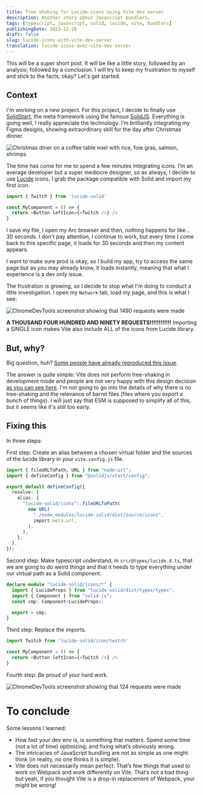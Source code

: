 ```yaml
---
title: Tree shaking for Lucide-icons using Vite dev server
description: Another story about Javascript bundlers…
tags: [typescript, javascript, solid, lucide, vite, bundlers]
publishingDate: 2023-12-26
draft: false
slug: lucide-icons-with-vite-dev-server
translation: lucide-icons-avec-vite-dev-server
---
```




This will be a super short post. It will be like a little story, followed by an analysis, followed by a conclusion. I will try to keep my frustration to myself and stick to the facts, okay? Let's get started.

## Context

I'm working on a new project. For this project, I decide to finally use [SolidStart](https://start.solidjs.com/getting-started/what-is-solidstart), the meta framework using the famous [SolidJS](https://www.solidjs.com/). Everything is going well, I really appreciate the technology. I’m brilliantly integrating my Figma designs, showing extraordinary skill for the day after Christmas dinner.

<Image
  src={meal}
  alt="Christmas diner on a coffee table noel with rice, foie gras, salmon, shrimps"
/>

The time has come for me to spend a few minutes integrating icons. I’m an average developer but a super mediocre designer, so as always, I decide to use [Lucide](https://lucide.dev/icons/) icons. I grab the package compatible with Solid and import my first icon.

```typescript
import { Twitch } from 'lucide-solid'

const MyComponent = () => {
  return <Button leftIcon={<Twitch />} />
}
```

I save my file, I open my Arc browser and then, nothing happens for like... 30 seconds. I don't pay attention, I continue to work, but every time I come back to this specific page, it loads for 30 seconds and then my content appears.

I want to make sure prod is okay, so I build my app, try to access the same page but as you may already know, it loads instantly, meaning that what I experience is a dev only issue.

The frustration is growing, so I decide to stop what I'm doing to conduct a little investigation. I open my `Network` tab, load my page, and this is what I see:

<Image
  src={badResults}
  alt="ChromeDevTools screenshot showing that 1490 requests were made"
/>

**A THOUSAND FOUR HUNDRED AND NINETY REQUESTS!!!!!!!!!!!!** Importing a SINGLE icon makes Vite also include ALL of the icons from Lucide library.

## But, why?

Big question, huh? [Some people have already reproduced this issue](https://github.com/solidjs/solid-start/issues/1048).

The answer is quite simple: Vite does not perform tree-shaking in development mode and people are not very happy with this design decision [as you can see here](https://github.com/vitejs/vite/issues/8237). I'm not going to go into the details of why there is no tree-shaking and the relevance of barrel files (files where you export a bunch of things). I will just say that ESM is supposed to simplify all of this, but it seems like it's still too early.

## Fixing this

In three steps:

First step: Create an alias between a chosen virtual folder and the sources of the lucide library in your `vite.config.js` file.

```typescript
import { fileURLToPath, URL } from "node:url";
import { defineConfig } from "@solidjs/start/config";

export default defineConfig({
  resolve: {
    alias: {
      "lucide-solid/icons": fileURLToPath(
        new URL(
          "./node_modules/lucide-solid/dist/source/icons",
          import.meta.url,
        ),
      ),
    },
  },
});
```

Second step: Make typescript understand, in `src/@types/lucide.d.ts`, that we are going to do weird things and that it needs to type everything under our virtual path as a Solid component.

```typescript
declare module "lucide-solid/icons/*" {
  import { LucideProps } from "lucide-solid/dist/types/types";
  import { Component } from "solid-js";
  const cmp: Component<LucideProps>;

  export = cmp;
}
```

Third step: Replace the imports.

```typescript
import Twitch from 'lucide-solid/icon/twitch'

const MyComponent = () => {
  return <Button leftIcon={<Twitch />} />
}
```

Fourth step: Be proud of your hard work.

<Image
  src={goodResults}
  alt="ChromeDevTools screenshot showing that 124 requests were made"
/>

# To conclude

Some lessons I learned:

- How fast your dev env is, is something that matters. Spend some time (not a lot of time) optimizing, and fixing what’s obviously wrong.
- The intricacies of JavaScript bundling are not as simple as one might think (in reality, no one thinks it is simple).
- Vite does not necessarily mean perfect. That’s few things that used to work on Webpack and work differently on Vite. That’s not a bad thing but yeah, if you thought Vite is a drop-in replacement of Webpack, your might be wrong!
